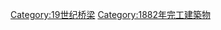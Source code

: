 {{Commonscat|Bridges completed in 1882}}
{{Cat nav 10years|19世纪桥梁|1882||年完工橋梁}}

[[Category:19世纪桥梁|Category:19世纪桥梁]]
[[Category:1882年完工建築物|Category:1882年完工建築物]]